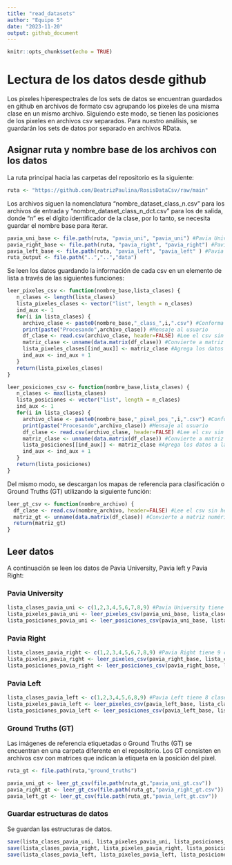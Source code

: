 ```yaml
---
title: "read_datasets"
author: "Equipo 5"
date: "2023-11-20"
output: github_document
---
```


```r
knitr::opts_chunk$set(echo = TRUE)
```

# Lectura de los datos desde github

Los pixeles híperespectrales de los sets de datos se encuentran guardados en github en archivos de formato csv agrupando los pixeles de una misma clase en un mismo archivo. Siguiendo este modo, se tienen las posiciones de los pixeles en archivos csv separados. Para nuestro análisis, se guardarán los sets de datos por separado en archivos RData.

## Asignar ruta y nombre base de los archivos con los datos

La ruta principal hacia las carpetas del repositorio es la siguiente:

```r
ruta <- "https://github.com/BeatrizPaulina/RosisDataCsv/raw/main"
```

Los archivos siguen la nomenclatura "nombre_dataset_class_n.csv" para los archivos de entrada y "nombre_dataset_class_n_dct.csv" para los de salida, donde "n" es el dígito identificador de la clase, por lo tanto, se necesita guardar el nombre base para iterar.

```r
pavia_uni_base <- file.path(ruta, "pavia_uni", "pavia_uni") #Pavia University
pavia_right_base <- file.path(ruta, "pavia_right", "pavia_right") #Pavia Right
pavia_left_base <- file.path(ruta, "pavia_left", "pavia_left" ) #Pavia Left
ruta_output <- file.path("..","..","data")
```

Se leen los datos guardando la información de cada csv en un elemento de lista a través de las siguientes funciones:

```r
leer_pixeles_csv <- function(nombre_base,lista_clases) {
   n_clases <- length(lista_clases)
   lista_pixeles_clases <- vector("list", length = n_clases)
   ind_aux <- 1
   for(i in lista_clases) {
     archivo_clase <- paste0(nombre_base,"_class_",i,".csv") #Conforma el nombre del archivo
     print(paste("Procesando",archivo_clase)) #Mensaje al usuario
     df_clase <- read.csv(archivo_clase, header=FALSE) #Lee el csv sin header
     matriz_clase <- unname(data.matrix(df_clase)) #Convierte a matriz numérica
     lista_pixeles_clases[[ind_aux]] <- matriz_clase #Agrega los datos a la lista del dataset
     ind_aux <- ind_aux + 1
   }
   return(lista_pixeles_clases)
}
```

```r
leer_posiciones_csv <- function(nombre_base,lista_clases) {
   n_clases <- max(lista_clases)
   lista_posiciones <- vector("list", length = n_clases)
   ind_aux <- 1
   for(i in lista_clases) {
     archivo_clase <- paste0(nombre_base,"_pixel_pos_",i,".csv") #Conforma el nombre del archivo
     print(paste("Procesando",archivo_clase)) #Mensaje al usuario
     df_clase <- read.csv(archivo_clase, header=FALSE) #Lee el csv sin header
     matriz_clase <- unname(data.matrix(df_clase)) #Convierte a matriz numérica
     lista_posiciones[[ind_aux]] <- matriz_clase #Agrega los datos a la lista del dataset
     ind_aux <- ind_aux + 1
   }
   return(lista_posiciones)
}
```

Del mismo modo, se descargan los mapas de referencia para clasificación o Ground Truths (GT) utilizando la siguiente función:

```r
leer_gt_csv <- function(nombre_archivo) {
  df_clase <- read.csv(nombre_archivo, header=FALSE) #Lee el csv sin header
  matriz_gt <- unname(data.matrix(df_clase)) #Convierte a matriz numérica
  return(matriz_gt)
}
```

## Leer datos

A continuación se leen los datos de Pavia University, Pavia left y Pavia Right:

### Pavia University

```r
lista_clases_pavia_uni <- c(1,2,3,4,5,6,7,8,9) #Pavia University tiene 9 clases
lista_pixeles_pavia_uni <- leer_pixeles_csv(pavia_uni_base, lista_clases_pavia_uni)
lista_posiciones_pavia_uni <- leer_posiciones_csv(pavia_uni_base, lista_clases_pavia_uni)
```

### Pavia Right

```r
lista_clases_pavia_right <- c(1,2,3,4,5,6,7,8,9) #Pavia Right tiene 9 clases
lista_pixeles_pavia_right <- leer_pixeles_csv(pavia_right_base, lista_clases_pavia_right)
lista_posiciones_pavia_right <- leer_posiciones_csv(pavia_right_base, lista_clases_pavia_right)
```

### Pavia Left

```r
lista_clases_pavia_left <- c(1,2,3,4,5,6,8,9) #Pavia Left tiene 8 clases
lista_pixeles_pavia_left <- leer_pixeles_csv(pavia_left_base, lista_clases_pavia_left)
lista_posiciones_pavia_left <- leer_posiciones_csv(pavia_left_base, lista_clases_pavia_left)
```

### Ground Truths (GT)

Las imágenes de referencia etiquetadas o Ground Truths (GT) se encuentran en una carpeta diferente en el repositorio. Los GT consisten en archivos csv con matrices que indican la etiqueta en la posición del pixel.

```r
ruta_gt <- file.path(ruta,"ground_truths")

pavia_uni_gt <- leer_gt_csv(file.path(ruta_gt,"pavia_uni_gt.csv"))
pavia_right_gt <- leer_gt_csv(file.path(ruta_gt,"pavia_right_gt.csv"))
pavia_left_gt <- leer_gt_csv(file.path(ruta_gt,"pavia_left_gt.csv"))
```

### Guardar estructuras de datos

Se guardan las estructuras de datos.

```r
save(lista_clases_pavia_uni, lista_pixeles_pavia_uni, lista_posiciones_pavia_uni, pavia_uni_gt,  file = file.path(ruta_output,"pavia_uni.RData"))
save(lista_clases_pavia_right, lista_pixeles_pavia_right, lista_posiciones_pavia_right, pavia_right_gt, file = file.path(ruta_output,"pavia_right.RData"))
save(lista_clases_pavia_left, lista_pixeles_pavia_left, lista_posiciones_pavia_left, pavia_left_gt, file = file.path(ruta_output,"pavia_left.RData"))
```
